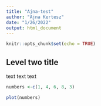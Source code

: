 ```yaml
---
title: "Ajna-test"
author: "Ajna Kertesz"
date: "1/26/2022"
output: html_document
---
```


```r
knitr::opts_chunk$set(echo = TRUE)
```

## Level two title

 text text text
 
```r
numbers <-c(1, 4, 6, 8, 3)

plot(numbers)
```

